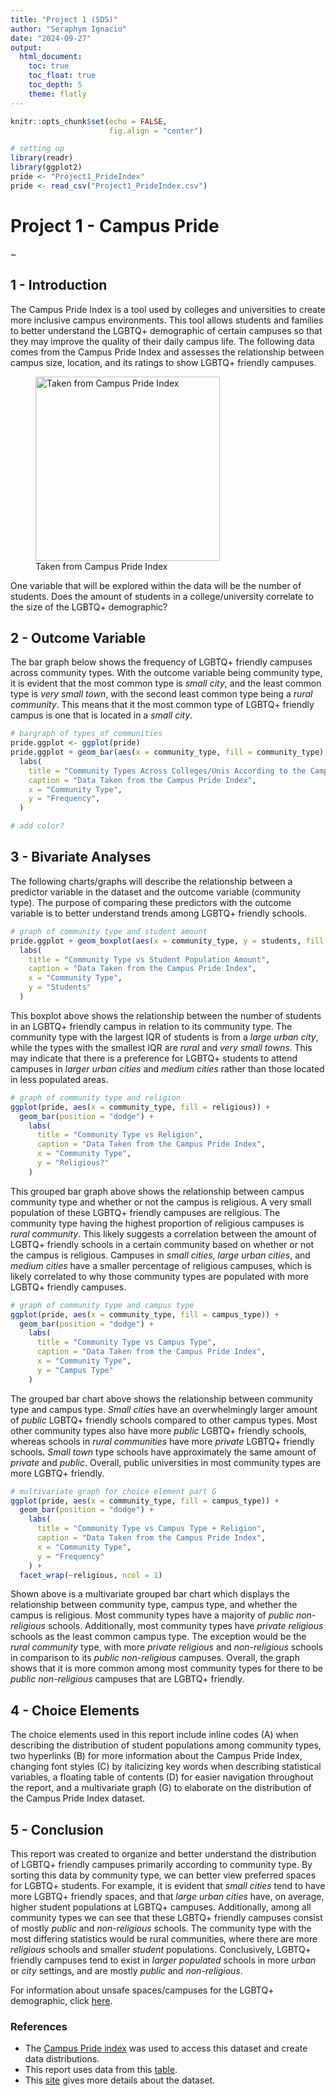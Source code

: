 ---
title: "Project 1 (SDS)"
author: "Seraphym Ignacio"
date: "2024-09-27"
output: 
  html_document:
    toc: true
    toc_float: true
    toc_depth: 5
    theme: flatly
---

```{r setup, include=FALSE}
knitr::opts_chunk$set(echo = FALSE,
                      fig.align = "center")
```

```{r echo=FALSE, include=FALSE}
# setting up
library(readr)
library(ggplot2)
pride <- "Project1_PrideIndex"
pride <- read_csv("Project1_PrideIndex.csv")
```

# Project 1 - Campus Pride

\~

## 1 - Introduction

The Campus Pride Index is a tool used by colleges and universities to create more inclusive campus environments. This tool allows students and families to better understand the LGBTQ+ demographic of certain campuses so that they may improve the quality of their daily campus life. The following data comes from the Campus Pride Index and assesses the relationship between campus size, location, and its ratings to show LGBTQ+ friendly campuses.

![Taken from Campus Pride Index](https://live.staticflickr.com/65535/52969921501_e96e71246f_c.jpg){width="295"}

One variable that will be explored within the data will be the number of students. Does the amount of students in a college/university correlate to the size of the LGBTQ+ demographic?

## 2 - Outcome Variable

The bar graph below shows the frequency of LGBTQ+ friendly campuses across community types. With the outcome variable being community type, it is evident that the most common type is *small city*, and the least common type is *very small town*, with the second least common type being a *rural community*. This means that it the most common type of LGBTQ+ friendly campus is one that is located in a *small city*.

```{r echo=FALSE}
# bargraph of types of communities
pride.ggplot <- ggplot(pride)
pride.ggplot + geom_bar(aes(x = community_type, fill = community_type), show.legend = FALSE) +
  labs(
    title = "Community Types Across Colleges/Unis According to the Campus Pride Index",
    caption = "Data Taken from the Campus Pride Index",
    x = "Community Type", 
    y = "Frequency", 
  )

# add color?
```

## 3 - Bivariate Analyses

The following charts/graphs will describe the relationship between a predictor variable in the dataset and the outcome variable (community type). The purpose of comparing these predictors with the outcome variable is to better understand trends among LGBTQ+ friendly schools.

```{r echo=FALSE}
# graph of community type and student amount
pride.ggplot + geom_boxplot(aes(x = community_type, y = students, fill = ), fill = "lightblue", color = "darkgray") + 
  labs(
    title = "Community Type vs Student Population Amount",
    caption = "Data Taken from the Campus Pride Index",
    x = "Community Type", 
    y = "Students"
  )
```

This boxplot above shows the relationship between the number of students in an LGBTQ+ friendly campus in relation to its community type. The community type with the largest IQR of students is from a *large urban city*, while the types with the smallest IQR are *rural* and *very small towns*. This may indicate that there is a preference for LGBTQ+ students to attend campuses in *larger urban cities* and *medium cities* rather than those located in less populated areas.

```{r echo=FALSE}
# graph of community type and religion
ggplot(pride, aes(x = community_type, fill = religious)) +
  geom_bar(position = "dodge") +
    labs(
      title = "Community Type vs Religion",
      caption = "Data Taken from the Campus Pride Index",
      x = "Community Type", 
      y = "Religious?"
    )

```

This grouped bar graph above shows the relationship between campus community type and whether or not the campus is religious. A very small population of these LGBTQ+ friendly campuses are religious. The community type having the highest proportion of religious campuses is *rural community*. This likely suggests a correlation between the amount of LGBTQ+ friendly schools in a certain community based on whether or not the campus is religious. Campuses in *small cities*, *large urban cities*, and *medium cities* have a smaller percentage of religious campuses, which is likely correlated to why those community types are populated with more LGBTQ+ friendly campuses.

```{r echo=FALSE}
# graph of community type and campus type
ggplot(pride, aes(x = community_type, fill = campus_type)) +
  geom_bar(position = "dodge") +
    labs(
      title = "Community Type vs Campus Type",
      caption = "Data Taken from the Campus Pride Index",
      x = "Community Type", 
      y = "Campus Type"
    )
```

The grouped bar chart above shows the relationship between community type and campus type. *Small cities* have an overwhelmingly larger amount of *public* LGBTQ+ friendly schools compared to other campus types. Most other community types also have more *public* LGBTQ+ friendly schools, whereas schools in *rural communities* have more *private* LGBTQ+ friendly schools. *Small town* type schools have approximately the same amount of *private* and *public*. Overall, public universities in most community types are more LGBTQ+ friendly.

```{r echo=FALSE}
# multivariate graph for choice element part G
ggplot(pride, aes(x = community_type, fill = campus_type)) +
  geom_bar(position = "dodge") +
    labs(
      title = "Community Type vs Campus Type + Religion",
      caption = "Data Taken from the Campus Pride Index",
      x = "Community Type", 
      y = "Frequency"
    ) +
  facet_wrap(~religious, ncol = 1)
```

Shown above is a multivariate grouped bar chart which displays the relationship between community type, campus type, and whether the campus is religious. Most community types have a majority of *public non-religious* schools. Additionally, most community types have *private religious* schools as the least common campus type. The exception would be the *rural community* type, with more *private religious* and *non-religious* schools in comparison to its *public non-religious* campuses. Overall, the graph shows that it is more common among most community types for there to be *public non-religious* campuses that are LGBTQ+ friendly.

## 4 - Choice Elements

The choice elements used in this report include inline codes (A) when describing the distribution of student populations among community types, two hyperlinks (B) for more information about the Campus Pride Index, changing font styles (C) by italicizing key words when describing statistical variables, a floating table of contents (D) for easier navigation throughout the report, and a multivariate graph (G) to elaborate on the distribution of the Campus Pride Index dataset.

## 5 - Conclusion

This report was created to organize and better understand the distribution of LGBTQ+ friendly campuses primarily according to community type. By sorting this data by community type, we can better view preferred spaces for LGBTQ+ students. For example, it is evident that *small cities* tend to have more LGBTQ+ friendly spaces, and that *large urban cities* have, on average, higher student populations at LGBTQ+ campuses. Additionally, among all community types we can see that these LGBTQ+ friendly campuses consist of mostly *public* and *non-religious* schools. The community type with the most differing statistics would be rural communities, where there are more *religious* schools and smaller *student* populations. Conclusively, LGBTQ+ friendly campuses tend to exist in *larger populated* schools in more *urban* or *city* settings, and are mostly *public* and *non-religious*.

For information about unsafe spaces/campuses for the LGBTQ+ demographic, click [here](https://www.campuspride.org/WorstList).

### References

-   The [Campus Pride index](https://www.campusprideindex.org/) was used to access this dataset and create data distributions.
-   This report uses data from this [table](https://utexas.instructure.com/courses/1399995/assignments/6764338?module_item_id=13906455).
-   This [site](https://github.com/rfordatascience/tidytuesday/blob/master/data/2024/2024-06-11/readme.md) gives more details about the dataset.
